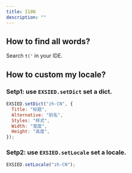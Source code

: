 ```yaml
---
title: I18N
description: ""
---
```


## How to find all words?

Search `t('` in your IDE.

## How to custom my locale?

### Setp1: use `EXSIED.setDict` set a dict.

```js
EXSIED.setDict("zh-CN", {
  Title: "标题",
  Alternative: "别名",
  Styles: "样式",
  Width: "宽度",
  Height: "高度",
});
```

### Setp2: use `EXSIED.setLocale` set a locale.

```js
EXSIED.setLocale("zh-CN");
```
